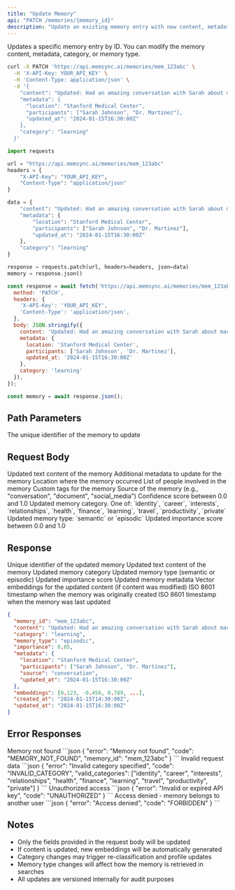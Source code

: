 ```yaml
---
title: "Update Memory"
api: "PATCH /memories/{memory_id}"
description: "Update an existing memory entry with new content, metadata, or category classification"
---
```


Updates a specific memory entry by ID. You can modify the memory content, metadata, category, or memory type.

<RequestExample>

```bash cURL
curl -X PATCH 'https://api.memsync.ai/memories/mem_123abc' \
  -H 'X-API-Key: YOUR_API_KEY' \
  -H 'Content-Type: application/json' \
  -d '{
    "content": "Updated: Had an amazing conversation with Sarah about machine learning applications in healthcare. She mentioned some innovative approaches to medical imaging.",
    "metadata": {
      "location": "Stanford Medical Center",
      "participants": ["Sarah Johnson", "Dr. Martinez"],
      "updated_at": "2024-01-15T16:30:00Z"
    },
    "category": "learning"
  }'
```

```python Python
import requests

url = "https://api.memsync.ai/memories/mem_123abc"
headers = {
    "X-API-Key": "YOUR_API_KEY",
    "Content-Type": "application/json"
}

data = {
    "content": "Updated: Had an amazing conversation with Sarah about machine learning applications in healthcare. She mentioned some innovative approaches to medical imaging.",
    "metadata": {
        "location": "Stanford Medical Center",
        "participants": ["Sarah Johnson", "Dr. Martinez"],
        "updated_at": "2024-01-15T16:30:00Z"
    },
    "category": "learning"
}

response = requests.patch(url, headers=headers, json=data)
memory = response.json()
```

```javascript JavaScript
const response = await fetch('https://api.memsync.ai/memories/mem_123abc', {
  method: 'PATCH',
  headers: {
    'X-API-Key': 'YOUR_API_KEY',
    'Content-Type': 'application/json',
  },
  body: JSON.stringify({
    content: 'Updated: Had an amazing conversation with Sarah about machine learning applications in healthcare. She mentioned some innovative approaches to medical imaging.',
    metadata: {
      location: 'Stanford Medical Center',
      participants: ['Sarah Johnson', 'Dr. Martinez'],
      updated_at: '2024-01-15T16:30:00Z'
    },
    category: 'learning'
  }),
});

const memory = await response.json();
```

</RequestExample>

## Path Parameters

<ParamField path="memory_id" type="string" required>
  The unique identifier of the memory to update
</ParamField>

## Request Body

<ParamField body="content" type="string">
  Updated text content of the memory
</ParamField>

<ParamField body="metadata" type="object">
  Additional metadata to update for the memory
  
  <Expandable title="Metadata Properties">
    <ParamField body="location" type="string">
      Location where the memory occurred
    </ParamField>
    <ParamField body="participants" type="array">
      List of people involved in the memory
    </ParamField>
    <ParamField body="tags" type="array">
      Custom tags for the memory
    </ParamField>
    <ParamField body="source" type="string">
      Source of the memory (e.g., "conversation", "document", "social_media")
    </ParamField>
    <ParamField body="confidence" type="number">
      Confidence score between 0.0 and 1.0
    </ParamField>
  </Expandable>
</ParamField>

<ParamField body="category" type="string">
  Updated memory category. One of: `identity`, `career`, `interests`, `relationships`, `health`, `finance`, `learning`, `travel`, `productivity`, `private`
</ParamField>

<ParamField body="memory_type" type="string">
  Updated memory type: `semantic` or `episodic`
</ParamField>

<ParamField body="importance" type="number">
  Updated importance score between 0.0 and 1.0
</ParamField>

## Response

<ResponseField name="memory_id" type="string">
  Unique identifier of the updated memory
</ResponseField>

<ResponseField name="content" type="string">
  Updated text content of the memory
</ResponseField>

<ResponseField name="category" type="string">
  Updated memory category
</ResponseField>

<ResponseField name="memory_type" type="string">
  Updated memory type (semantic or episodic)
</ResponseField>

<ResponseField name="importance" type="number">
  Updated importance score
</ResponseField>

<ResponseField name="metadata" type="object">
  Updated memory metadata
</ResponseField>

<ResponseField name="embeddings" type="array">
  Vector embeddings for the updated content (if content was modified)
</ResponseField>

<ResponseField name="created_at" type="string">
  ISO 8601 timestamp when the memory was originally created
</ResponseField>

<ResponseField name="updated_at" type="string">
  ISO 8601 timestamp when the memory was last updated
</ResponseField>

<ResponseExample>

```json Response
{
  "memory_id": "mem_123abc",
  "content": "Updated: Had an amazing conversation with Sarah about machine learning applications in healthcare. She mentioned some innovative approaches to medical imaging.",
  "category": "learning",
  "memory_type": "episodic",
  "importance": 0.85,
  "metadata": {
    "location": "Stanford Medical Center",
    "participants": ["Sarah Johnson", "Dr. Martinez"],
    "source": "conversation",
    "updated_at": "2024-01-15T16:30:00Z"
  },
  "embeddings": [0.123, -0.456, 0.789, ...],
  "created_at": "2024-01-15T14:30:00Z",
  "updated_at": "2024-01-15T16:30:00Z"
}
```

</ResponseExample>

## Error Responses

<ResponseField name="404" type="object">
  Memory not found
  ```json
  {
    "error": "Memory not found",
    "code": "MEMORY_NOT_FOUND",
    "memory_id": "mem_123abc"
  }
  ```
</ResponseField>

<ResponseField name="400" type="object">
  Invalid request data
  ```json
  {
    "error": "Invalid category specified",
    "code": "INVALID_CATEGORY",
    "valid_categories": ["identity", "career", "interests", "relationships", "health", "finance", "learning", "travel", "productivity", "private"]
  }
  ```
</ResponseField>

<ResponseField name="401" type="object">
  Unauthorized access
  ```json
  {
    "error": "Invalid or expired API key",
    "code": "UNAUTHORIZED"
  }
  ```
</ResponseField>

<ResponseField name="403" type="object">
  Access denied - memory belongs to another user
  ```json
  {
    "error": "Access denied",
    "code": "FORBIDDEN"
  }
  ```
</ResponseField>

## Notes

- Only the fields provided in the request body will be updated
- If content is updated, new embeddings will be automatically generated
- Category changes may trigger re-classification and profile updates
- Memory type changes will affect how the memory is retrieved in searches
- All updates are versioned internally for audit purposes 
